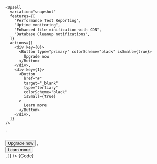 
    <Upsell
      variation="snapshot"
      features={[
        "Performance Test Reporting",
        "Uptime monitoring",
        "Enhanced file minification with CDN",
        "Database Cleanup notifications",
      ]}
      actions={[
        <div key={0}>
          <Button type="primary" colorScheme="black" isSmall={true}>
            Upgrade now
          </Button>
        </div>,
        <div key={1}>
          <Button
            href="#"
            target="_blank"
            type="tertiary"
            colorScheme="black"
            isSmall={true}
          >
            Learn more
          </Button>
        </div>,
      ]}
    />
`

<Section contained={true} border={true} style={{ paddingRight: 0, paddingLeft: 0 }}>
  <Preview wrapper={true}>
    <Upsell
      variation="snapshot"
      features={[
				"Performance Test Reporting",
				"Uptime monitoring",
				"Enhanced file minification with CDN",
				"Database Cleanup notifications",
			]}
      actions={[
				<div key={0}>
					<Button type="primary" color="black" isSmall={true}>
						Upgrade now
					</Button>
				</div>,
				<div key={1}>
					<Button
						href="#"
						target="_blank"
						type="tertiary"
						color="black"
						isSmall={true}
					>
						Learn more
					</Button>
				</div>,
			]}
    />
  </Preview>

  <Snippet language="js">
    {Code}
  </Snippet>
</Section>
